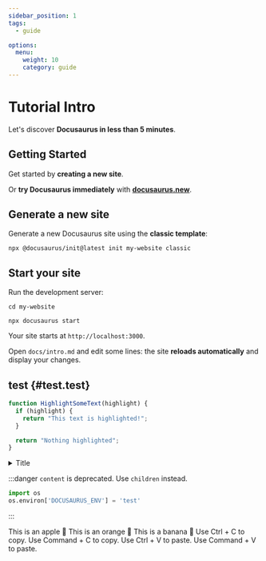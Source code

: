 ```yaml
---
sidebar_position: 1
tags:
  - guide

options:
  menu:
    weight: 10
    category: guide
---
```


# Tutorial Intro


<TOCInline toc={toc} />

Let's discover **Docusaurus in less than 5 minutes**.

## Getting Started

Get started by **creating a new site**.

Or **try Docusaurus immediately** with [**docusaurus.new**](https://docusaurus.new).

## Generate a new site

Generate a new Docusaurus site using the **classic template**:

```shell title="test"
npx @docusaurus/init@latest init my-website classic
```

## Start your site

Run the development server:

```shell {3}
cd my-website

npx docusaurus start
```

Your site starts at `http://localhost:3000`.

Open `docs/intro.md` and edit some lines: the site **reloads automatically** and display your changes.

## test {#test.test}

```jsx {3} title="test"
function HighlightSomeText(highlight) {
  if (highlight) {
    return "This text is highlighted!";
  }

  return "Nothing highlighted";
}
```

<!-- markdownlint-disable MD033 -->

<details>
  <summary>Title</summary>

### content

test

</details>

:::danger
`content` is deprecated. Use `children` instead.

```python
import os
os.environ['DOCUSAURUS_ENV'] = 'test'
```

:::


<Tabs>
  <TabItem value="apple" label="Apple" default>
    This is an apple 🍎
  </TabItem>
  <TabItem value="orange" label="Orange">
    This is an orange 🍊
  </TabItem>
  <TabItem value="banana" label="Banana">
    This is a banana 🍌
  </TabItem>
</Tabs>

<Tabs groupId="operating-systems">
  <TabItem value="win" label="Windows">
    Use Ctrl + C to copy.
  </TabItem>
  <TabItem value="mac" label="MacOS">
    Use Command + C to copy.
  </TabItem>
</Tabs>

<Tabs groupId="operating-systems">
  <TabItem value="win" label="Windows">
    Use Ctrl + V to paste.
  </TabItem>
  <TabItem value="mac" label="MacOS">
    Use Command + V to paste.
  </TabItem>
</Tabs>
